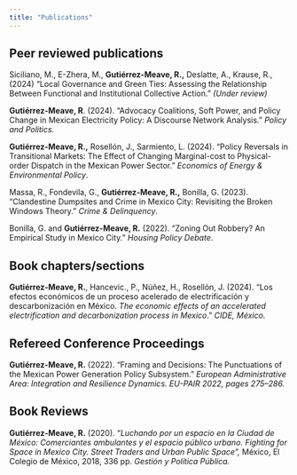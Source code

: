 ```yaml
---
title: "Publications"
---
```


## Peer reviewed publications

Siciliano, M., E-Zhera, M., **Gutiérrez-Meave, R.,** Deslatte, A., Krause, R., (2024) “Local Governance and Green Ties: Assessing the Relationship Between Functional and Institutional Collective Action.” *(Under review)*

**Gutiérrez-Meave, R**. (2024). “Advocacy Coalitions, Soft Power, and Policy Change in Mexican Electricity Policy: A Discourse Network Analysis.” *Policy and Politics.*

**Gutiérrez-Meave, R.,** Rosellón, J., Sarmiento, L. (2024). “Policy Reversals in Transitional Markets: The Effect of Changing Marginal-cost to Physical-order Dispatch in the Mexican Power Sector.” *Economics of Energy & Environmental Policy*.

Massa, R., Fondevila, G., **Gutiérrez-Meave, R.,** Bonilla, G. (2023). “Clandestine Dumpsites and Crime in Mexico City: Revisiting the Broken Windows Theory.” *Crime & Delinquency*.

Bonilla, G. and **Gutiérrez-Meave, R.** (2022). “Zoning Out Robbery? An Empirical Study in Mexico City.” *Housing Policy Debate*.

## Book chapters/sections

**Gutiérrez-Meave, R.**, Hancevic., P., Núñez, H., Rosellón, J. (2024). “Los efectos económicos de un proceso acelerado de electrificación y descarbonización en México. *The economic effects of an accelerated electrification and decarbonization process in Mexico*.” *CIDE, México.*

## Refereed Conference Proceedings

**Gutiérrez-Meave, R.** (2022). “Framing and Decisions: The Punctuations of the Mexican Power Generation Policy Subsystem.” *European Administrative Area: Integration and Resilience Dynamics.* *EU-PAIR 2022, pages 275–286.*

## Book Reviews

**Gutiérrez-Meave, R.** (2020). “*Luchando por un espacio en la Ciudad de México: Comerciantes ambulantes y el espacio público urbano.* *Fighting for Space in Mexico City. Street Traders and Urban Public Space”,* México, El Colegio de México, 2018, 336 pp. *Gestión y Política Pública.*

